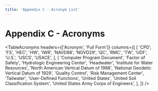 ```yaml
---
title: 'Appendix C - Acronym List'
---
```



<NavContainer
  link="/toolboxes/internal-erosion-suite"
  linkTitle="Internal Erosion Suite"
  document="toolbox-technical-manuals/internal-erosion-suite/concentrated-leak-erosion-initiation"
/>

# Appendix C - Acronyms

<TableAcronyms
  headers={['Acronym', 'Full Form']}
  columns={[
    [
      'CPD',
      'FS',
      'HEC',
      'HW',
      'IWR',
      'NAVD88',
      'NGVD29',
      'QC',
      'RMC',
      'TW',
      'UDF',
      'U.S.',
      'USCS',
      'USACE',
    ],
    [
      'Computer Program Document',
      'Factor of Safety',
      'Hydrologic Engineering Center',
      'Headwater',
      'Institute for Water Resources',
      'North American Vertical Datum of 1988',
      'National Geodetic Vertical Datum of 1929',
      'Quality Control',
      'Risk Management Center',
      'Tailwater',
      'User-Defined Functions',
      'United States',
      'United Soil Classification System',
      'United States Army Corps of Engineers',
    ],
  ]}
/>

<CitationFootnote />
